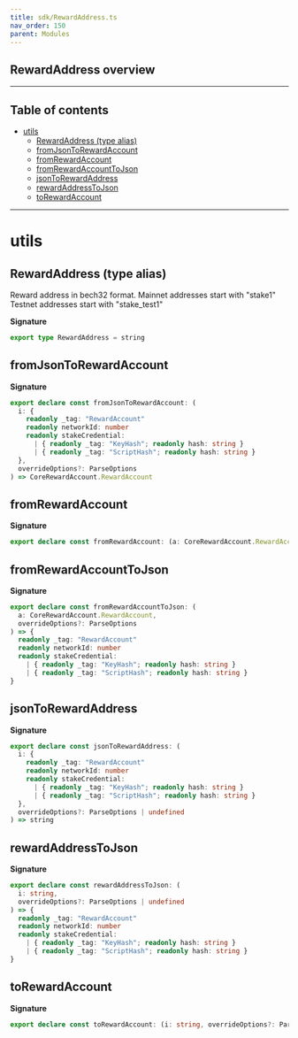 ```yaml
---
title: sdk/RewardAddress.ts
nav_order: 150
parent: Modules
---
```


## RewardAddress overview

---

<h2 className="text-delta">Table of contents</h2>

- [utils](#utils)
  - [RewardAddress (type alias)](#rewardaddress-type-alias)
  - [fromJsonToRewardAccount](#fromjsontorewardaccount)
  - [fromRewardAccount](#fromrewardaccount)
  - [fromRewardAccountToJson](#fromrewardaccounttojson)
  - [jsonToRewardAddress](#jsontorewardaddress)
  - [rewardAddressToJson](#rewardaddresstojson)
  - [toRewardAccount](#torewardaccount)

---

# utils

## RewardAddress (type alias)

Reward address in bech32 format.
Mainnet addresses start with "stake1"
Testnet addresses start with "stake_test1"

**Signature**

```ts
export type RewardAddress = string
```

## fromJsonToRewardAccount

**Signature**

```ts
export declare const fromJsonToRewardAccount: (
  i: {
    readonly _tag: "RewardAccount"
    readonly networkId: number
    readonly stakeCredential:
      | { readonly _tag: "KeyHash"; readonly hash: string }
      | { readonly _tag: "ScriptHash"; readonly hash: string }
  },
  overrideOptions?: ParseOptions
) => CoreRewardAccount.RewardAccount
```

## fromRewardAccount

**Signature**

```ts
export declare const fromRewardAccount: (a: CoreRewardAccount.RewardAccount, overrideOptions?: ParseOptions) => string
```

## fromRewardAccountToJson

**Signature**

```ts
export declare const fromRewardAccountToJson: (
  a: CoreRewardAccount.RewardAccount,
  overrideOptions?: ParseOptions
) => {
  readonly _tag: "RewardAccount"
  readonly networkId: number
  readonly stakeCredential:
    | { readonly _tag: "KeyHash"; readonly hash: string }
    | { readonly _tag: "ScriptHash"; readonly hash: string }
}
```

## jsonToRewardAddress

**Signature**

```ts
export declare const jsonToRewardAddress: (
  i: {
    readonly _tag: "RewardAccount"
    readonly networkId: number
    readonly stakeCredential:
      | { readonly _tag: "KeyHash"; readonly hash: string }
      | { readonly _tag: "ScriptHash"; readonly hash: string }
  },
  overrideOptions?: ParseOptions | undefined
) => string
```

## rewardAddressToJson

**Signature**

```ts
export declare const rewardAddressToJson: (
  i: string,
  overrideOptions?: ParseOptions | undefined
) => {
  readonly _tag: "RewardAccount"
  readonly networkId: number
  readonly stakeCredential:
    | { readonly _tag: "KeyHash"; readonly hash: string }
    | { readonly _tag: "ScriptHash"; readonly hash: string }
}
```

## toRewardAccount

**Signature**

```ts
export declare const toRewardAccount: (i: string, overrideOptions?: ParseOptions) => CoreRewardAccount.RewardAccount
```
